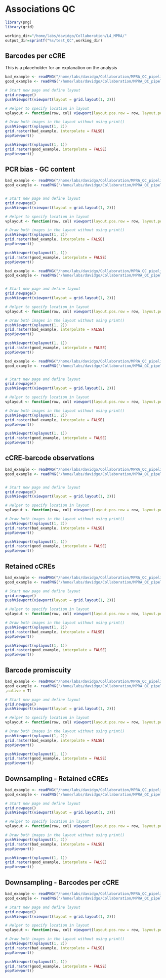 # Associations QC



```r
library(png)
library(grid)
```

```r
working_dir="/home/labs/davidgo/Collaboration/L4_MPRA/"
output_dir=sprintf("%s/test_QC",working_dir)
```


## Barcodes per cCRE

This is a placeholder for an explanation on the analysis

```r


bad_example <- readPNG("/home/labs/davidgo/Collaboration/MPRA_QC_pipeline/associations/output/Max_MPRA_run2/Barcodes per cCRE.png",native = T)
good_example <- readPNG("/home/labs/davidgo/Collaboration/MPRA_QC_pipeline/associations/output/PMID_38766054_Reilly/Barcodes per cCRE.png",native = T)

# Start new page and define layout
grid.newpage()
pushViewport(viewport(layout = grid.layout(1, 2)))

# Helper to specify location in layout
vplayout <- function(row, col) viewport(layout.pos.row = row, layout.pos.col = col)

# Draw both images in the layout without using print()
pushViewport(vplayout(1, 2))
grid.raster(bad_example, interpolate = FALSE)
popViewport()

pushViewport(vplayout(1, 1))
grid.raster(good_example, interpolate = FALSE)
popViewport()
```

## PCR bias - GC content

```r


bad_example <- readPNG("/home/labs/davidgo/Collaboration/MPRA_QC_pipeline/placeholder.png",native = T)
good_example <- readPNG("/home/labs/davidgo/Collaboration/MPRA_QC_pipeline/placeholder.png",native = T)


# Start new page and define layout
grid.newpage()
pushViewport(viewport(layout = grid.layout(1, 2)))

# Helper to specify location in layout
vplayout <- function(row, col) viewport(layout.pos.row = row, layout.pos.col = col)

# Draw both images in the layout without using print()
pushViewport(vplayout(1, 2))
grid.raster(bad_example, interpolate = FALSE)
popViewport()

pushViewport(vplayout(1, 1))
grid.raster(good_example, interpolate = FALSE)
popViewport()
```


```r


bad_example <- readPNG("/home/labs/davidgo/Collaboration/MPRA_QC_pipeline/placeholder.png",native = T)
good_example <- readPNG("/home/labs/davidgo/Collaboration/MPRA_QC_pipeline/placeholder.png",native = T)


# Start new page and define layout
grid.newpage()
pushViewport(viewport(layout = grid.layout(1, 2)))

# Helper to specify location in layout
vplayout <- function(row, col) viewport(layout.pos.row = row, layout.pos.col = col)

# Draw both images in the layout without using print()
pushViewport(vplayout(1, 2))
grid.raster(bad_example, interpolate = FALSE)
popViewport()

pushViewport(vplayout(1, 1))
grid.raster(good_example, interpolate = FALSE)
popViewport()
```




```r


bad_example <- readPNG("/home/labs/davidgo/Collaboration/MPRA_QC_pipeline/placeholder.png",native = T)
good_example <- readPNG("/home/labs/davidgo/Collaboration/MPRA_QC_pipeline/placeholder.png",native = T)


# Start new page and define layout
grid.newpage()
pushViewport(viewport(layout = grid.layout(1, 2)))

# Helper to specify location in layout
vplayout <- function(row, col) viewport(layout.pos.row = row, layout.pos.col = col)

# Draw both images in the layout without using print()
pushViewport(vplayout(1, 2))
grid.raster(bad_example, interpolate = FALSE)
popViewport()

pushViewport(vplayout(1, 1))
grid.raster(good_example, interpolate = FALSE)
popViewport()
```




## cCRE-barcode observations

```r


bad_example <- readPNG("/home/labs/davidgo/Collaboration/MPRA_QC_pipeline/associations/output/Max_MPRA_run2/cCRE-barcode observations.png",native = T)
good_example <- readPNG("/home/labs/davidgo/Collaboration/MPRA_QC_pipeline/associations/output/PMID_38766054_Reilly/cCRE-barcode observations.png",native = T)


# Start new page and define layout
grid.newpage()
pushViewport(viewport(layout = grid.layout(1, 2)))

# Helper to specify location in layout
vplayout <- function(row, col) viewport(layout.pos.row = row, layout.pos.col = col)

# Draw both images in the layout without using print()
pushViewport(vplayout(1, 2))
grid.raster(bad_example, interpolate = FALSE)
popViewport()

pushViewport(vplayout(1, 1))
grid.raster(good_example, interpolate = FALSE)
popViewport()
```

## Retained cCREs

```r


bad_example <- readPNG("/home/labs/davidgo/Collaboration/MPRA_QC_pipeline/associations/output/Max_MPRA_run2/Retained cCREs.png",native = T)
good_example <- readPNG("/home/labs/davidgo/Collaboration/MPRA_QC_pipeline/associations/output/PMID_38766054_Reilly/Retained cCREs.png",native = T)

# Start new page and define layout
grid.newpage()
pushViewport(viewport(layout = grid.layout(1, 2)))

# Helper to specify location in layout
vplayout <- function(row, col) viewport(layout.pos.row = row, layout.pos.col = col)

# Draw both images in the layout without using print()
pushViewport(vplayout(1, 2))
grid.raster(bad_example, interpolate = FALSE)
popViewport()

pushViewport(vplayout(1, 1))
grid.raster(good_example, interpolate = FALSE)
popViewport()
```

## Barcode promiscuity

```r


bad_example <- readPNG("/home/labs/davidgo/Collaboration/MPRA_QC_pipeline/placeholder.png",native = T)
good_example <- readPNG("/home/labs/davidgo/Collaboration/MPRA_QC_pipeline/associations/output/PMID_38766054_Reilly/Barcode promiscuity.png"
,native = T)

# Start new page and define layout
grid.newpage()
pushViewport(viewport(layout = grid.layout(1, 2)))

# Helper to specify location in layout
vplayout <- function(row, col) viewport(layout.pos.row = row, layout.pos.col = col)

# Draw both images in the layout without using print()
pushViewport(vplayout(1, 2))
grid.raster(bad_example, interpolate = FALSE)
popViewport()

pushViewport(vplayout(1, 1))
grid.raster(good_example, interpolate = FALSE)
popViewport()
```

## Downsampling - Retained cCREs

```r



bad_example <- readPNG("/home/labs/davidgo/Collaboration/MPRA_QC_pipeline/placeholder.png",native = T)
good_example <- readPNG("/home/labs/davidgo/Collaboration/MPRA_QC_pipeline/associations/output/L2a1_281122/Downsampling - Retained cCREs.png",native = T)

# Start new page and define layout
grid.newpage()
pushViewport(viewport(layout = grid.layout(1, 2)))

# Helper to specify location in layout
vplayout <- function(row, col) viewport(layout.pos.row = row, layout.pos.col = col)

# Draw both images in the layout without using print()
pushViewport(vplayout(1, 2))
grid.raster(bad_example, interpolate = FALSE)
popViewport()

pushViewport(vplayout(1, 1))
grid.raster(good_example, interpolate = FALSE)
popViewport()
```


## Downsampling - Barcodes per cCRE

```r



bad_example <- readPNG("/home/labs/davidgo/Collaboration/MPRA_QC_pipeline/placeholder.png",native = T)
good_example <- readPNG("/home/labs/davidgo/Collaboration/MPRA_QC_pipeline/associations/output/L2a1_281122/Downsampling - Barcodes per cCRE.png" ,native = T)

# Start new page and define layout
grid.newpage()
pushViewport(viewport(layout = grid.layout(1, 2)))

# Helper to specify location in layout
vplayout <- function(row, col) viewport(layout.pos.row = row, layout.pos.col = col)

# Draw both images in the layout without using print()
pushViewport(vplayout(1, 2))
grid.raster(bad_example, interpolate = FALSE)
popViewport()

pushViewport(vplayout(1, 1))
grid.raster(good_example, interpolate = FALSE)
popViewport()
```
